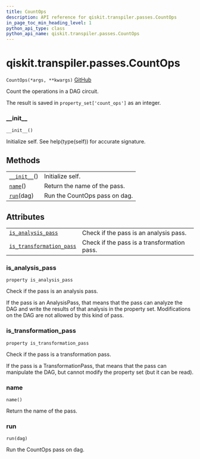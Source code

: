 ```yaml
---
title: CountOps
description: API reference for qiskit.transpiler.passes.CountOps
in_page_toc_min_heading_level: 1
python_api_type: class
python_api_name: qiskit.transpiler.passes.CountOps
---
```


<span id="qiskit-transpiler-passes-countops" />

# qiskit.transpiler.passes.CountOps

<span id="qiskit.transpiler.passes.CountOps" />

`CountOps(*args, **kwargs)` [GitHub](https://github.com/qiskit/qiskit/tree/stable/0.16/qiskit/transpiler/passes/analysis/count_ops.py "view source code")

Count the operations in a DAG circuit.

The result is saved in `property_set['count_ops']` as an integer.

### \_\_init\_\_

<span id="qiskit.transpiler.passes.CountOps.__init__" />

`__init__()`

Initialize self. See help(type(self)) for accurate signature.

## Methods

|                                                                                                          |                               |
| -------------------------------------------------------------------------------------------------------- | ----------------------------- |
| [`__init__`](#qiskit.transpiler.passes.CountOps.__init__ "qiskit.transpiler.passes.CountOps.__init__")() | Initialize self.              |
| [`name`](#qiskit.transpiler.passes.CountOps.name "qiskit.transpiler.passes.CountOps.name")()             | Return the name of the pass.  |
| [`run`](#qiskit.transpiler.passes.CountOps.run "qiskit.transpiler.passes.CountOps.run")(dag)             | Run the CountOps pass on dag. |

## Attributes

|                                                                                                                                                  |                                             |
| ------------------------------------------------------------------------------------------------------------------------------------------------ | ------------------------------------------- |
| [`is_analysis_pass`](#qiskit.transpiler.passes.CountOps.is_analysis_pass "qiskit.transpiler.passes.CountOps.is_analysis_pass")                   | Check if the pass is an analysis pass.      |
| [`is_transformation_pass`](#qiskit.transpiler.passes.CountOps.is_transformation_pass "qiskit.transpiler.passes.CountOps.is_transformation_pass") | Check if the pass is a transformation pass. |

### is\_analysis\_pass

<span id="qiskit.transpiler.passes.CountOps.is_analysis_pass" />

`property is_analysis_pass`

Check if the pass is an analysis pass.

If the pass is an AnalysisPass, that means that the pass can analyze the DAG and write the results of that analysis in the property set. Modifications on the DAG are not allowed by this kind of pass.

### is\_transformation\_pass

<span id="qiskit.transpiler.passes.CountOps.is_transformation_pass" />

`property is_transformation_pass`

Check if the pass is a transformation pass.

If the pass is a TransformationPass, that means that the pass can manipulate the DAG, but cannot modify the property set (but it can be read).

### name

<span id="qiskit.transpiler.passes.CountOps.name" />

`name()`

Return the name of the pass.

### run

<span id="qiskit.transpiler.passes.CountOps.run" />

`run(dag)`

Run the CountOps pass on dag.

